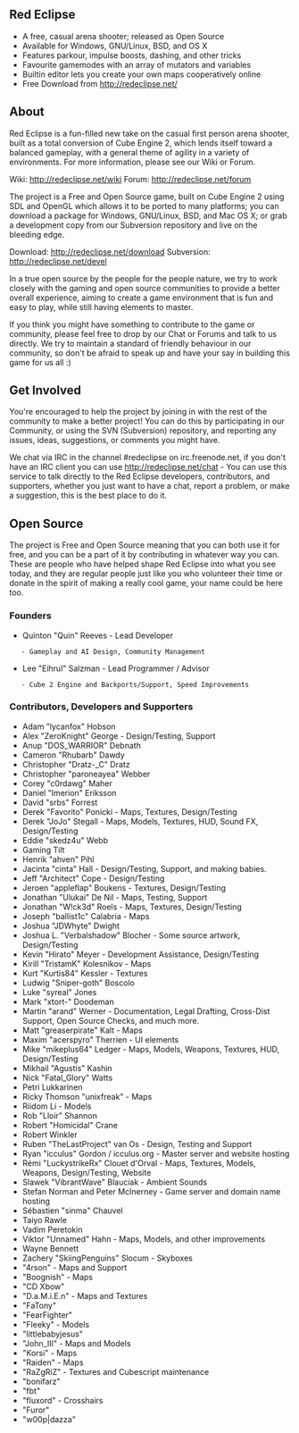 == Red Eclipse ==
* A free, casual arena shooter; released as Open Source
* Available for Windows, GNU/Linux, BSD, and OS X
* Features parkour, impulse boosts, dashing, and other tricks
* Favourite gamemodes with an array of mutators and variables
* Builtin editor lets you create your own maps cooperatively online
* Free Download from http://redeclipse.net/

== About ==
Red Eclipse is a fun-filled new take on the casual first person arena shooter, built as a total conversion of Cube Engine 2, which lends itself toward a balanced gameplay, with a general theme of agility in a variety of environments. For more information, please see our Wiki or Forum.

Wiki: http://redeclipse.net/wiki
Forum: http://redeclipse.net/forum

The project is a Free and Open Source game, built on Cube Engine 2 using SDL and OpenGL which allows it to be ported to many platforms; you can download a package for Windows, GNU/Linux, BSD, and Mac OS X; or grab a development copy from our Subversion repository and live on the bleeding edge.

Download: http://redeclipse.net/download
Subversion: http://redeclipse.net/devel

In a true open source by the people for the people nature, we try to work closely with the gaming and open source communities to provide a better overall experience, aiming to create a game environment that is fun and easy to play, while still having elements to master.

If you think you might have something to contribute to the game or community, please feel free to drop by our Chat or Forums and talk to us directly. We try to maintain a standard of friendly behaviour in our community, so don't be afraid to speak up and have your say in building this game for us all :)

== Get Involved ==
You're encouraged to help the project by joining in with the rest of the community to make a better project! You can do this by participating in our Community, or using the SVN (Subversion) repository, and reporting any issues, ideas, suggestions, or comments you might have.

We chat via IRC in the channel #redeclipse on irc.freenode.net, if you don't have an IRC client you can use http://redeclipse.net/chat - You can use this service to talk directly to the Red Eclipse developers, contributors, and supporters, whether you just want to have a chat, report a problem, or make a suggestion, this is the best place to do it.

== Open Source ==
The project is Free and Open Source meaning that you can both use it for free, and you can be a part of it by contributing in whatever way you can. These are people who have helped shape Red Eclipse into what you see today, and they are regular people just like you who volunteer their time or donate in the spirit of making a really cool game, your name could be here too.

=== Founders ===
* Quinton "Quin" Reeves - Lead Developer
    - Gameplay and AI Design, Community Management

* Lee "Eihrul" Salzman - Lead Programmer / Advisor
    - Cube 2 Engine and Backports/Support, Speed Improvements

=== Contributors, Developers and Supporters ===
* Adam "lycanfox" Hobson
* Alex "ZeroKnight" George - Design/Testing, Support
* Anup "DOS_WARRIOR" Debnath
* Cameron "Rhubarb" Dawdy
* Christopher "Dratz-_C" Dratz
* Christopher "paroneayea" Webber
* Corey "c0rdawg" Maher
* Daniel "Imerion" Eriksson
* David "srbs" Forrest
* Derek "Favorito" Ponicki - Maps, Textures, Design/Testing
* Derek "JoJo" Stegall - Maps, Models, Textures, HUD, Sound FX, Design/Testing
* Eddie "skedz4u" Webb
* Gaming Tilt
* Henrik "ahven" Pihl
* Jacinta "cinta" Hall - Design/Testing, Support, and making babies.
* Jeff "Architect" Cope - Design/Testing
* Jeroen "appleflap" Boukens - Textures, Design/Testing
* Jonathan "Ulukai" De Nil - Maps, Testing, Support
* Jonathan "W!ck3d" Roels - Maps, Textures, Design/Testing
* Joseph "ballist1c" Calabria - Maps
* Joshua "JDWhyte" Dwight
* Joshua L. "Verbalshadow" Blocher - Some source artwork, Design/Testing
* Kevin "Hirato" Meyer - Development Assistance, Design/Testing
* Kirill "TristamK" Kolesnikov - Maps
* Kurt "Kurtis84" Kessler - Textures
* Ludwig "Sniper-goth" Boscolo
* Luke "syreal" Jones
* Mark "xtort-" Doodeman
* Martin "arand" Werner - Documentation, Legal Drafting, Cross-Dist Support, Open Source Checks, and much more.
* Matt "greaserpirate" Kalt - Maps
* Maxim "acerspyro" Therrien - UI elements
* Mike "mikeplus64" Ledger - Maps, Models, Weapons, Textures, HUD, Design/Testing
* Mikhail "Agustis" Kashin
* Nick "Fatal_Glory" Watts
* Petri Lukkarinen
* Ricky Thomson "unixfreak" - Maps
* Riidom Li - Models
* Rob "Lloir" Shannon
* Robert "Homicidal" Crane
* Robert Winkler
* Ruben "TheLastProject" van Os - Design, Testing and Support
* Ryan "icculus" Gordon / icculus.org - Master server and website hosting
* Rémi "LuckystrikeRx" Clouet d'Orval - Maps, Textures, Models, Weapons, Design/Testing, Website
* Slawek "VibrantWave" Blauciak - Ambient Sounds
* Stefan Norman and Peter McInerney - Game server and domain name hosting
* Sébastien "sinma" Chauvel
* Taiyo Rawle
* Vadim Peretokin
* Viktor "Unnamed" Hahn - Maps, Models, and other improvements
* Wayne Bennett
* Zachery "SkiingPenguins" Slocum - Skyboxes
* "4rson" - Maps and Support
* "Boognish" - Maps
* "CD Xbow"
* "D.a.M.i.E.n" - Maps and Textures
* "FaTony"
* "FearFighter"
* "Fleeky" - Models
* "littlebabyjesus"
* "John_III" - Maps and Models
* "Korsi" - Maps
* "Raiden" - Maps
* "RaZgRiZ" - Textures and Cubescript maintenance
* "bonifarz"
* "fbt"
* "fluxord" - Crosshairs
* "Furor"
* "w00p|dazza"